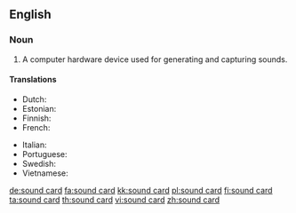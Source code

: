 ==English==

===Noun===
{{en-noun}}

# {{context|computer hardware|lang=en}} A computer hardware device used for generating and capturing sounds.

====Translations====
{{trans-top|A computer hardware device used for generating and capturing sounds}}
* Dutch: {{t|nl|geluidskaart}}
* Estonian: {{t|et|helikaart}}
* Finnish: {{t+|fi|äänikortti}}
* French: {{t|fr|carte son|f}}
{{trans-mid}}
* Italian: {{t|it|scheda audio|f}}
* Portuguese: {{t|pt|placa de som}}
* Swedish: {{t+|sv|ljudkort}}
* Vietnamese: {{t|vi|bo mạch âm thanh}}
{{trans-bottom}}

[[de:sound card]]
[[fa:sound card]]
[[kk:sound card]]
[[pl:sound card]]
[[fi:sound card]]
[[ta:sound card]]
[[th:sound card]]
[[vi:sound card]]
[[zh:sound card]]